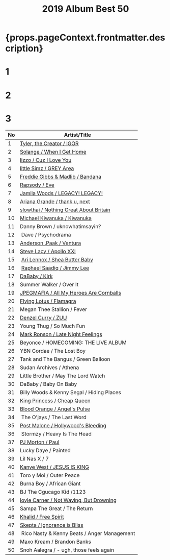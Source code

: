 ﻿---
title: 2019 Album Best 50
tabs: ['2019', '2018']
description: 2019 Black Music Album Best 50 by planet.ky
---


<h1> {props.pageContext.frontmatter.description} </h1>

<Row>

<Column colMd={3} colLg={3} noGutterMdLeft>
<h1>1</h1>
<Review1 />
</Column>
<Column colMd={3} colLg={3} noGutterMdLeft>
<h1>2</h1>
<Review2 /> 
</Column>
<Column colMd={3} colLg={3} noGutterMdLeft>
<h1>3</h1>
<Review3 /> 
</Column>

</Row>

| No | Artist/Title                                                      | 
| -- | ----------------------------------------------------------------- | 
| 1  | [Tyler, the Creator / IGOR](/review/tyler4L/)                     |  
| 2  | [Solange / When I Get Home](/review/soange4L/)                    | 
| 3  | [lizzo / Cuz I Love You](review/lizz1L/)                          |
| 4  | [little Simz / GREY Area](/review/littlesimz1L/)                  |
| 5  | [Freddie Gibbs &amp; Madlib / Bandana](/review/fgibsandmadlib2L/) |
| 6  | [Rapsody / Eve](/review/rapsody2L/)                               |
| 7  | [Jamila Woods / LEGACY! LEGACY!](/review/jamilawoods2L)           |
| 8  | [Ariana Grande / thank u, next](/review/arianagrande5L/)          |
| 9  | [slowthai / Nothing Great About Britain](/review/jpegmafia1L/)    |
| 10 | [Michael Kiwanuka / Kiwanuka](/review/mkiwanuka3L/)               |
| 11 | Danny Brown / uknowhatimsayin?                                    |                
| 12 | Dave / Psychodrama                                                |
| 13 | [Anderson .Paak / Ventura](/review/andersonpaak4L)                |
| 14 | [Steve Lacy / Apollo XXI](/review/stevelacy1L)                    |
| 15 | [Ari Lennox / Shea Butter Baby](/review/arilennox1L)              |
| 16 | [Raphael Saadiq / Jimmy Lee](/review/rsaadiq6L)                   |
| 17 | [DaBaby / Kirk](review/dababy1/)                                  |
| 18 | Summer Walker / Over It                                           |
| 19 | [JPEGMAFIA / All My Heroes Are Cornballs](/review/jpegmafia1L/)   |
| 20 | [Flying Lotus / Flamagra](/review/flyinglotus3L)                  |
| 21 | Megan Thee Stallion / Fever                                       |
| 22 | [Denzel Curry / ZUU](/review/denzelcurry1L)                       |
| 23 | Young Thug / So Much Fun                                          |
| 24 | [Mark Ronson / Late Night Feelings](/review/markronson2L)         |
| 25 | Beyonce / HOMECOMING: THE LIVE ALBUM                              |
| 26 | YBN Cordae / The Lost Boy                                         |
| 27 | Tank and The Bangus / Green Balloon                               |
| 28 | Sudan Archives / Athena                                           |
| 29 | Little Brother / May The Lord Watch                               |
| 30 | DaBaby / Baby On Baby                                             |
| 31 | Billy Woods &amp; Kenny Segal / Hiding Places                     |
| 32 | [King Princess / Cheap Queen](/review/kingprincess1L/)            |
| 33 | [Blood Orange / Angel's Pulse](/review/bloodorange4L/)            |
| 34 | The O'jays / The Last Word                                        |
| 35 | [Post Malone / Hollywood's Bleeding](/review/postmalone2L/)       |
| 36 | Stormzy / Heavy Is The Head                                       |
| 37 | [PJ Morton / Paul](/review/pjmorton1L)                            |
| 38 | Lucky Daye / Painted                                              |
| 39 | Lil Nas X / 7                                                     |
| 40 | [Kanye West / JESUS IS KING](/review/kanyewest10L)                |
| 41 | Toro y Moi / Outer Peace                                          |
| 42 | Burna Boy / African Giant                                         |
| 43 | BJ The Cgucago Kid /1123                                          |
| 44 | [loyle Carner / Not Waving, But Drowning](/review/loylecarner2L)  |
| 45 | Sampa The Great / The Return                                      |
| 46 | [Khalid / Free Spirit](/review/khalid2L)                          |
| 47 | [Skepta / Ignorance is Bliss](/review/skepta1L)                   |
| 48 | Rico Nasty &amp; Kenny Beats / Anger Management                   |
| 49 | Maxo Kream / Brandon Banks                                        |
| 50 | Snoh Aalegra / - ugh, those feels again                           |
